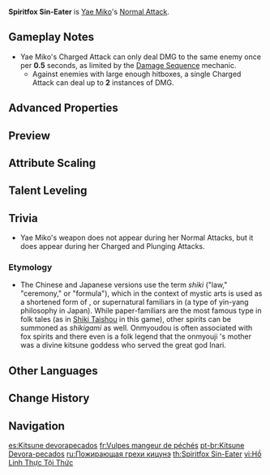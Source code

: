 {{Talent Infobox
|image         = Talent Spiritfox Sin-Eater.png
|character     = Yae Miko
|type          = Normal Attack
|info          = '''Normal Attack'''<br />Summons forth kitsune spirits, initiating a maximum of 3 attacks that deal {{Color|Electro DMG}}.<br /><br />'''Charged Attack'''<br />Consumes a certain amount of Stamina to deal {{Color|Electro DMG}} after a short casting time.<br /><br />'''Plunging Attack'''<br />Plunges towards the ground from mid-air, damaging all opponents in her path with thunderous might. Deals {{Color|[[AoE]] Electro DMG}} upon impact with the ground.
|hit1          = 39.7 - 71.4%
|hit2          = 38.5 - 69.33%
|hit3          = 58.9 - 102.4%
|charged       = 142.9 - 257.2%
|chargedStamina= 50
|plunge        = 56.8 - 112.3%
|plungeLow     = 113.6 - 224.6%
|plungeHigh    = 141.9 - 280.6%
|scale_att1    = ATK
}}
'''Spiritfox Sin-Eater''' is [[Yae Miko]]'s [[Normal Attack]].

==Gameplay Notes== 
* Yae Miko's Charged Attack can only deal DMG to the same enemy once per '''0.5''' seconds, as limited by the [[Damage Sequence]] mechanic.
** Against enemies with large enough hitboxes, a single Charged Attack can deal up to '''2''' instances of DMG.

==Advanced Properties==
{{Advanced Properties
|title   = Normal Attack 1-Hit
|gu      = 1U
|icdtag  = Normal Attack
|icdtype = 2.5s/3 Hits
|poise   = 7.44
|impulse = 1

|title2   = Normal Attack 2-Hit
|gu2      = 1U
|icdtag2  = Normal Attack
|icdtype2 = 2.5s/3 Hits
|poise2   = 7.22
|impulse2 = 1

|title3   = Normal Attack 3-Hit
|gu3      = 1U
|icdtag3  = Normal Attack
|icdtype3 = 2.5s/3 Hits
|poise3   = 10.67
|impulse3 = 1

|title4   = Charged Attack
|gu4      = 1U
|icdtag4  = Charged Attack
|icdtype4 = 0.5s
|poise4   = 80
|impulse4 = 2

|title5   = Plunging Attack Collision
|gu5      = 0U
|icdtag5  = none
|poise5   = 5
|impulse5 = 2

|title6   = Low Plunge
|gu6      = 1U
|icdtag6  = none
|poise6   = 50
|impulse6 = 3

|title7   = High Plunge
|gu7      = 1U
|icdtag7  = none
|poise7   = 100
|impulse7 = 4
}}

==Preview== 
{{Preview
|file1    = Spiritfox Sin-Eater Normal Preview
|caption1 = Normal Attack

|file2    = Spiritfox Sin-Eater Charged Preview
|caption2 = Charged Attack

|file3    = Spiritfox Sin-Eater Plunge Preview
|caption3 = Plunging Attack
}}

==Attribute Scaling==
{{Talent Scaling
|talentType=Normal Attack
|levels=11
|order=hit1,hit2,hit3,charged_title,charged,stamina,plunge_title,plunge,plungelow,plungehigh
|titles=1-Hit DMG (%),2-Hit DMG (%),3-Hit DMG (%),Charged Attack,Charged Attack DMG (%),Charged Attack Stamina Cost,Plunging Attack,Plunge DMG (%),Low Plunge DMG (%),High Plunge DMG (%)
|hit1_1=39.66
|hit1_2=42.63
|hit1_3=45.61
|hit1_4=49.57
|hit1_5=52.55
|hit1_6=55.52
|hit1_7=59.49
|hit1_8=63.45
|hit1_9=67.42
|hit1_10=71.39
|hit1_11=75.35
|hit2_1=38.52
|hit2_2=41.41
|hit2_3=44.3
|hit2_4=48.15
|hit2_5=51.04
|hit2_6=53.93
|hit2_7=57.78
|hit2_8=61.63
|hit2_9=65.48
|hit2_10=69.33
|hit2_11=73.19
|hit3_1=56.89
|hit3_2=61.16
|hit3_3=65.42
|hit3_4=71.11
|hit3_5=75.38
|hit3_6=79.64
|hit3_7=85.33
|hit3_8=91.02
|hit3_9=96.71
|hit3_10=102.4
|hit3_11=108.09
|charged_1=142.89
|charged_2=153.61
|charged_3=164.33
|charged_4=178.62
|charged_5=189.34
|charged_6=200.05
|charged_7=214.34
|charged_8=228.63
|charged_9=242.92
|charged_10=257.21
|charged_11=271.5
|stamina=50
|plunge_1=56.83
|plunge_2=61.45
|plunge_3=66.08
|plunge_4=72.69
|plunge_5=77.31
|plunge_6=82.6
|plunge_7=89.87
|plunge_8=97.14
|plunge_9=104.41
|plunge_10=112.34
|plunge_11=120.27
|plungelow_1=113.63
|plungelow_2=122.88
|plungelow_3=132.13
|plungelow_4=145.35
|plungelow_5=154.59
|plungelow_6=165.17
|plungelow_7=179.7
|plungelow_8=194.23
|plungelow_9=208.77
|plungelow_10=224.62
|plungelow_11=240.48
|plungehigh_1=141.93
|plungehigh_2=153.49
|plungehigh_3=165.04
|plungehigh_4=181.54
|plungehigh_5=193.1
|plungehigh_6=206.3
|plungehigh_7=224.45
|plungehigh_8=242.61
|plungehigh_9=260.76
|plungehigh_10=280.57
|plungehigh_11=300.37
}}

==Talent Leveling==
{{Talent Upgrade|Yae Miko}}

==Trivia==
* Yae Miko's weapon does not appear during her Normal Attacks, but it does appear during her Charged and Plunging Attacks.

===Etymology===
* The Chinese and Japanese versions use the term ''shiki'' ("law," "ceremony," or "formula"), which in the context of mystic arts is used as a shortened form of ''{{w|shikigami}}'', or supernatural familiars in {{w|Onmyōdō|Onmyoudou}} (a type of yin-yang philosophy in Japan). While paper-familiars are the most famous type in folk tales (as in [[Shiki Taishou]] in this game), other spirits can be summoned as ''shikigami'' as well. Onmyoudou is often associated with fox spirits and there even is a folk legend that the onmyouji {{w|Abe no Seimei|Seimei}}'s mother {{w|Kuzunoha}} was a divine kitsune goddess who served the great god Inari.

==Other Languages==
{{Other Languages
|en      = Spiritfox Sin-Eater
|zhs     = 狐灵食罪式
|zhs_rm  = Húlíng Shízuì Shì
|zht     = 狐靈食罪式
|zht_rm  = Húlíng Shízuì Shì
|zh_tl   = Fox-Spirit Sin-Eating {{w|Shikigami}}
|ja      = 狐霊罪喰い式
|ja_rm   = Korei Tsumikui Shiki{{Assumed}}
|ja_tl   = Fox-Spirit Sin-Devouring Shikigami
|ko      = 죄를 삼키는 여우령
|ko_rm   = Joereul Samkineun Yeo'uryeong
|ko_tl   = Sin-Swallowing Fox Spirit
|es      = Kitsune devorapecados
|es_tl   = Sin-Devouring Kitsune
|fr      = Vulpes mangeur de péchés
|fr_tl   = Sin-Eating {{wt|vulpes#Latin|Vulpes}}
|ru      = Пожирающая грехи кицунэ
|ru_tl   = Sin-Eating Kitsune
|th      = Spiritfox Sin-Eater
|vi      = {{tt|Hồ Linh Thực Tội Thức|狐灵食罪式}}
|vi_tl   = Fox-Spirit Sin-Eating Shikigami{{Sino|vi}}
|de      = Sündenverschlinger
|de_tl   = Sin Devourer
|id      = Spiritfox Sin-Eater
|pt      = Kitsune Devora-pecados
|pt_tl   = Sin-Devouring Kitsune
|tr      = Günah Yiyen Kitsune
|tr_tl   = 
|it      = Volpe espiatoria
|it_tl   = Expiatory Fox
}}

==Change History==
{{Change History|2.5}}

==Navigation==
{{Talent Navbox|Yae Miko}}

[[es:Kitsune devorapecados]]
[[fr:Vulpes mangeur de péchés]]
[[pt-br:Kitsune Devora-pecados]]
[[ru:Пожирающая грехи кицунэ]]
[[th:Spiritfox Sin-Eater]]
[[vi:Hồ Linh Thực Tội Thức]]